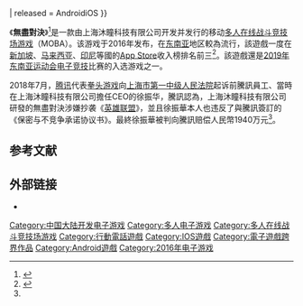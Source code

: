 {{NoteTA
| G1 = Games
}}
{{Infobox VG
| title = 無盡對決
| image = 
| genre = [[多人在线战斗竞技场游戏|多人在线战斗竞技场游戏]]
| platform = [[Android|Android]]、[[IOS|IOS]]
| developer = {{link-en|上海沐瞳科技有限公司|Moonton}}
| publisher = 上海沐瞳科技有限公司
| engine = [[Unity_(游戏引擎)|Unity]]<ref name="unity">{{cite web|last=Low|first=Aloysius|title=Mobile Legends: Bang Bang is getting an engine update {{!}} ONE Esports - The Home Of Esports|url=https://www.oneesports.gg/mobile-legends/mobile-legends-bang-bang-is-getting-an-engine-update/|website=ONE Esports|access-date=2019-10-09|date=2019-07-18|archive-date=2019-12-09|archive-url=https://web.archive.org/web/20191209235157/https://www.oneesports.gg/mobile-legends/mobile-legends-bang-bang-is-getting-an-engine-update/|dead-url=no}}</ref>
| released = Android{{vgrelease|WW|14 July 2016(香港及澳門以外)}}iOS{{vgrelease|WW|9 November 2016(香港及澳門以外)<ref>{{cite web|url=https://dotesports.com/mobile/news/is-mobile-legends-bang-bang-the-next-big-mobile-esport|title=Is Mobile Legends: Bang Bang the next big mobile esport?|first=Ahmed|last=Wasid|date=2019-08-11|access-date=2019-10-01|website=DotEsports.com|archive-date=2020-02-06|archive-url=https://web.archive.org/web/20200206163732/https://dotesports.com/mobile/news/is-mobile-legends-bang-bang-the-next-big-mobile-esport|dead-url=no}}</ref>}}
}}

《'''無盡對決'''》<ref>{{Cite news|title=《英雄联盟》起诉两款国产山寨LOL手游|url=http://game.people.com.cn/n1/2017/0711/c218877-29397582.html|accessdate=2020-01-10|work=People.cn|date=2017-07-11|language=zh|archivedate=2017-07-15|archiveurl=https://web.archive.org/web/20170715192419/http://game.people.com.cn/n1/2017/0711/c218877-29397582.html}}</ref>是一款由上海沐瞳科技有限公司开发并发行的移动[[多人在线战斗竞技场游戏|多人在线战斗竞技场游戏]]（MOBA）。该游戏于2016年发布，在[[东南亚|东南亚]]地区較為流行，該遊戲一度在[[新加坡|新加坡]]、[[马来西亚|马来西亚]]、[[印尼|印尼]]等國的[[App_Store_(iOS/iPadOS)|App Store]]收入榜排名前三<ref name=":0">{{Cite web|title=腾讯游戏前员工离职后创业遭起诉 被罚1940万元|url=https://finance.sina.com.cn/stock/hkstock/ggscyd/2018-08-16/doc-ihhvciiv7095900.shtml|author=華夏時報|access-date=2021-03-12|archive-date=2021-11-16|archive-url=https://web.archive.org/web/20211116151959/https://finance.sina.com.cn/stock/hkstock/ggscyd/2018-08-16/doc-ihhvciiv7095900.shtml|dead-url=no}}</ref>。該遊戲還是[[2019年东南亚运动会|2019年东南亚运动会]][[电子竞技|电子竞技]]比赛的入选游戏之一。

2018年7月，[[腾讯|腾讯]]代表[[拳头游戏|拳头游戏]]向[[上海市第一中级人民法院|上海市第一中级人民法院]]起诉前騰訊員工、當時在上海沐瞳科技有限公司擔任CEO的徐振华，騰訊認為，上海沐瞳科技有限公司研發的無盡對決涉嫌抄袭《[[英雄联盟|英雄联盟]]》，並且徐振華本人也违反了與騰訊簽訂的《保密与不竞争承诺协议书》。最終徐振華被判向騰訊赔偿人民幣1940万元<ref name=":0" />。

==参考文献==
{{reflist}}

== 外部链接 ==

* {{Official website|http://www.mobilelegends.com/}}

{{DEFAULTSORT:Wu Jin Dui Jue}}
[[Category:中国大陆开发电子游戏|Category:中国大陆开发电子游戏]]
[[Category:多人电子游戏|Category:多人电子游戏]]
[[Category:多人在线战斗竞技场游戏|Category:多人在线战斗竞技场游戏]]
[[Category:行動電話遊戲|Category:行動電話遊戲]]
[[Category:IOS遊戲|Category:IOS遊戲]]
[[Category:電子遊戲跨界作品|Category:電子遊戲跨界作品]]
[[Category:Android遊戲|Category:Android遊戲]]
[[Category:2016年电子游戏|Category:2016年电子游戏]]